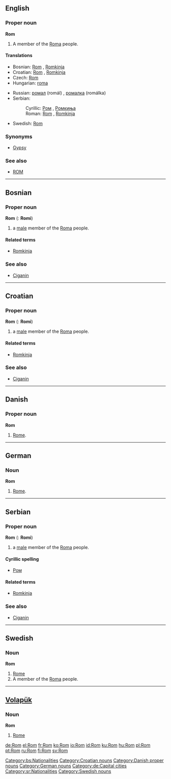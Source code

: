 {{see|rom|ROM|room}}
==English==

===Proper noun===
'''Rom'''

# A member of the [[Roma]] people.

====Translations====
{{top}}
*Bosnian: [[Rom#Bosnian|Rom]] {{m}}, [[Romkinja#Bosnian|Romkinja]] {{f}}
*Croatian: [[Rom#Croatian|Rom]] {{m}}, [[Romkinja#Croatian|Romkinja]] {{f}}
*Czech: [[Rom#Czech|Rom]] {{m}}
*Hungarian: [[roma]]
{{mid}}
*Russian: [[ромал]] (romál) {{m}}, [[ромалка]] (romálka) {{f}}
*Serbian:
*:Cyrillic: [[Ром#Serbian|Ром]] {{m}}, [[Ромкиња#Serbian|Ромкиња]] {{f}}
*:Roman: [[Rom#Serbian|Rom]] {{m}}, [[Romkinja#Serbian|Romkinja]] {{f}}
*Swedish: [[Rom#Swedish|Rom]]
{{bottom}}

===Synonyms===
*[[Gypsy]]

===See also===
*[[ROM]]

----

==Bosnian==

===Proper noun===
'''Rom''' {{m}} {{s}} ({{p}}: '''Romi''')

# a [[male]] member of the [[Roma]] people.

====Related terms====
*[[Romkinja#Bosnian|Romkinja]]

===See also===
*[[Ciganin#Bosnian|Ciganin]]

[[Category:bs:Nationalities]]

----

==Croatian==

===Proper noun===
'''Rom''' {{m}} {{s}} ({{p}}: '''Romi''')

# a [[male]] member of the [[Roma]] people.

====Related terms====
*[[Romkinja#Croatian|Romkinja]]

===See also===
*[[Ciganin#Croatian|Ciganin]]

[[Category:Croatian nouns]]

----

==Danish==

===Proper noun===
'''Rom'''

# [[Rome]].

[[Category:Danish proper nouns]]

----

==German==

===Noun===
'''Rom'''

# [[Rome]].

[[Category:German nouns]]
[[Category:de:Capital cities]]

----

==Serbian==

===Proper noun===
'''Rom''' {{m}} {{s}} ({{p}}: '''Romi''')

# a [[male]] member of the [[Roma]] people.

====Cyrillic spelling====
*[[Ром#Serbian|Ром]]

====Related terms====
*[[Romkinja#Serbian|Romkinja]]

===See also===
*[[Ciganin#Serbian|Ciganin]]

[[Category:sr:Nationalities]]

----

==Swedish==

===Noun===
'''Rom'''

# [[Rome]]
# A member of the [[Roma]] people.

[[Category:Swedish nouns]]

----

==[[Volapük]]==

===Noun===
'''Rom'''

# [[Rome]]

[[de:Rom]]
[[el:Rom]]
[[fr:Rom]]
[[ko:Rom]]
[[io:Rom]]
[[id:Rom]]
[[ku:Rom]]
[[hu:Rom]]
[[pl:Rom]]
[[pt:Rom]]
[[ru:Rom]]
[[fi:Rom]]
[[sv:Rom]]